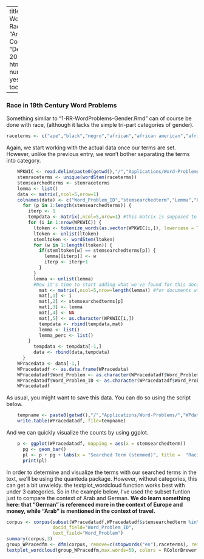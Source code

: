 
---
title: '2-RR-WordProblems-Race'
author: "Anoff Nicholas Cobblah"
date: "December 16, 2017"
output:
  html_document:
    number_sections: yes
    toc: true
    toc_depth: 6

---


### Race in 19th Century Word Problems

Something similar to "1-RR-WordProblems-Gender.Rmd" can of course be done with race, (although it lacks the simple tri-part categories of gender).

```r
raceterms <- c("ape","black","negro","african","african american","african-american","mulatto","quadroon","chinaman","chink","oriental","asian","jew","jewish","coon","sambo","eskimo","indian","native american","quashee","frog","injun","paddy","kaffir","nigger","white","quashie","redskin","shylock","taffy","teuchter","turk","tom","white trash","wog","yank","arab","arabian","yellow","bushman","negrito","negritoes","bushmen","melanchroi","moor","hamite","australoid","xanthochroi","polynesian","mongoloid","esquimaux","caucasian","asiasic","saxon","anglo-saxon","norman","scandanavian","gipsy","gipsey","coptic","celtic","slavonian","german","germanic","sarmatian","hottentot","caffres","bosjeman","barbarian","savage","cannibal","gyp","pygmy","tartar")
```

Again, we start working with the actual data once our terms are set. However, unlike the previous entry, we won't bother separating the terms into category.

```r
    WPKWIC <- read.delim(paste0(getwd(),"/","Applications/Word-Problems/","wordproblemsKWIC.txt"), header = FALSE, sep="\t")
    stemraceterms <- unique(wordStem(raceterms))
    stemsearchedterms <- stemraceterms
    lemma <- list()
    data <- matrix(,ncol=5,nrow=1)
    colnames(data) <- c("Word_Problem_ID","stemsearchedterm","Lemma","Category","Word_Problem")
      for (p in 1:length(stemsearchedterms)) {
        iterp <- 1
        tempdata <- matrix(,ncol=5,nrow=1) #this matrix is supposed to get wiped every loop.
        for (i in 1:nrow(WPKWIC)) {
          ltoken <- tokenize_words(as.vector(WPKWIC[i,]), lowercase = TRUE, stopwords = NULL, simplify = FALSE)
          ltoken <- unlist(ltoken)
          stemltoken <- wordStem(ltoken)
          for (w in 1:length(ltoken)) {
            if(stemltoken[w] == stemsearchedterms[p]) {
              lemma[[iterp]] <- w
              iterp <- iterp+1
            }
          }
          lemma <- unlist(lemma)
          #Now it's time to start adding what we've found for this document into our data matrix.
            mat <- matrix(,ncol=5,nrow=length(lemma)) #for documents with no matches, mat will have no rows, which is perfect.
            mat[,1] <- i
            mat[,2] <- stemsearchedterms[p]
            mat[,3] <- lemma
            mat[,4] <- NA
            mat[,5] <- as.character(WPKWIC[i,])
            tempdata <- rbind(tempdata,mat)
            lemma <- list()
            lemma_perc <- list()
        }
          tempdata <- tempdata[-1,]
          data <- rbind(data,tempdata)
      }
    WPracedata <- data[-1,]
    WPracedatadf <- as.data.frame(WPracedata)
    WPracedatadf$Word_Problem <- as.character(WPracedatadf$Word_Problem) #need this column to be a character column for below
    WPracedatadf$Word_Problem_ID <- as.character(WPracedatadf$Word_Problem_ID) #need this column to be a character column for below
    WPracedatadf
```

As usual, you might want to save this data. You can do so using the script below.

```r
    tempname <- paste0(getwd(),"/","Applications/Word-Problems/","WPdata-race.txt")
    write.table(WPracedatadf, file=tempname)
```

And we can quickly visualize the counts by using ggplot.

```r
    p <- ggplot(WPracedatadf, mapping = aes(x = stemsearchedterm))
      pg <- geom_bar()
      pl <- p + pg + labs(x = "Searched Term (stemmed)", title =  "Racial Terms in Word Problems")
      print(pl)
```

In order to determine and visualize the terms with our searched terms in the text, we'll be using the quanteda package. However, without categories, this can get a bit unwieldy. the textplot_wordcloud function works best with under 3 categories. So in the example below, I've used the subset funtion just to compare the context of Arab and German. **We do learn something here: that "German" is referenced more in the context of Europe and money, while "Arab" is mentioned in the context of travel.**

```r
corpus <- corpus(subset(WPracedatadf,WPracedatadf$stemsearchedterm %in% c("arab","german")), 
                 docid_field="Word_Problem_ID", 
                 text_field="Word_Problem")
summary(corpus,3)
group_WPracedfm <- dfm(corpus, remove=c(stopwords("en"),raceterms), remove_punct=TRUE, remove_numbers = TRUE, groups="stemsearchedterm")
textplot_wordcloud(group_WPracedfm,max.words=50, colors = RColorBrewer::brewer.pal(8,"Dark2"), comparison=TRUE)
```
